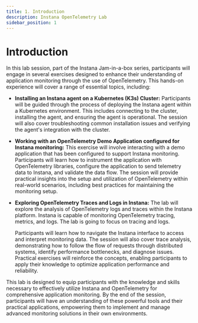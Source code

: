 ```yaml
---
title: 1. Introduction
description: Instana OpenTelemetry Lab
sidebar_position: 1
---
```


# Introduction

In this lab session, part of the Instana Jam-in-a-box series, participants will
engage in several exercises designed to enhance their understanding of
application monitoring through the use of OpenTelemetry. This hands-on
experience will cover a range of essential topics, including:

- **Installing an Instana agent on a Kubernetes (K3s) Cluster:** Participants
  will be guided through the process of deploying the Instana agent within a
  Kubernetes environment. This includes connecting to the cluster, installing
  the agent, and ensuring the agent is operational. The session will also cover
  troubleshooting common installation issues and verifying the agent's
  integration with the cluster.

- **Working with an OpenTelemetry Demo Application configured for Instana
  monitoring:** This exercise will involve interacting with a demo application
  that has been configured to support Instana monitoring. Participants will
  learn how to instrument the application with OpenTelemetry libraries,
  configure the application to send telemetry data to Instana, and validate the
  data flow. The session will provide practical insights into the setup and
  utilization of OpenTelemetry within real-world scenarios, including best
  practices for maintaining the monitoring setup.

- **Exploring OpenTelemetry Traces and Logs in Instana:** The lab will explore
  the analysis of OpenTelemetry logs and traces within the Instana platform. 
  Instana is capable of monitoring OpenTelemetry tracing, metrics, and logs. 
  The lab is going to focus on tracing and logs.
  
  Participants will learn how to navigate the Instana interface to access and
  interpret monitoring data. The session will also cover trace analysis,
  demonstrating how to follow the flow of requests through distributed systems,
  identify performance bottlenecks, and diagnose issues. Practical exercises
  will reinforce the concepts, enabling participants to apply their knowledge to
  optimize application performance and reliability.

This lab is designed to equip participants with the knowledge and skills
necessary to effectively utilize Instana and OpenTelemetry for comprehensive
application monitoring. By the end of the session, participants will have an
understanding of these powerful tools and their practical applications,
empowering them to implement and manage advanced monitoring solutions in their
own environments.
